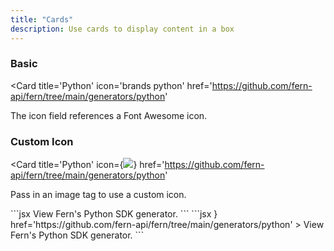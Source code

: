 ```yaml
---
title: "Cards"
description: Use cards to display content in a box
---
```


### Basic

<Card 
    title='Python' 
    icon='brands python' 
    href='https://github.com/fern-api/fern/tree/main/generators/python'
>
  The icon field references a Font Awesome icon. 
</Card>


### Custom Icon

<Card 
    title='Python' 
    icon={<img src="https://upload.wikimedia.org/wikipedia/commons/c/c3/Python-logo-notext.svg"/>} 
    href='https://github.com/fern-api/fern/tree/main/generators/python'
>
  Pass in an image tag to use a custom icon.
</Card>


<Aside>
  <CodeBlocks>
      <CodeBlock title="Basic">
        ```jsx
        <Card 
            title='Python' 
            icon='brands python' 
            href='https://github.com/fern-api/fern/tree/main/generators/python'
        >
        View Fern's Python SDK generator.
        </Card>
        ```
      </CodeBlock>
      <CodeBlock title="Custom Icon">
        ```jsx
        <Card 
            title='Python' 
            icon={<img src="https://upload.wikimedia.org/wikipedia/commons/c/c3/Python-logo-notext.svg"/>} 
            href='https://github.com/fern-api/fern/tree/main/generators/python'
        >
        View Fern's Python SDK generator.
        </Card>
        ```
      </CodeBlock>
  </CodeBlocks>
</Aside>

